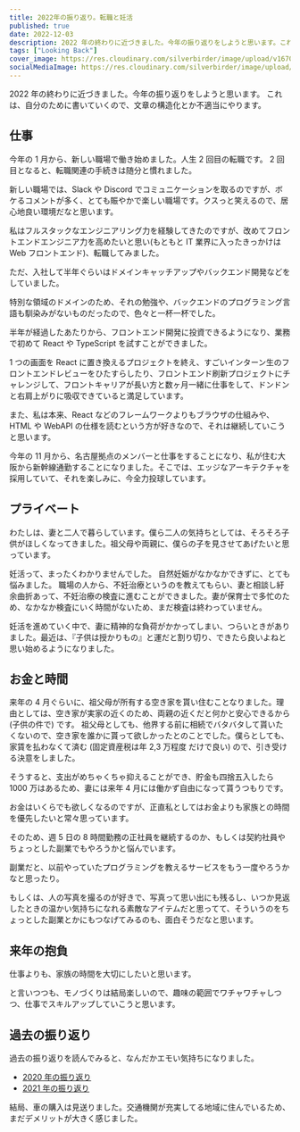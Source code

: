 ```yaml
---
title: 2022年の振り返り。転職と妊活
published: true
date: 2022-12-03
description: 2022 年の終わりに近づきました。今年の振り返りをしようと思います。これは、自分のために書いていくので、文章の構造化とか不適当にやります。
tags: ["Looking Back"]
cover_image: https://res.cloudinary.com/silverbirder/image/upload/v1670041053/silver-birder.github.io/blog/IMG_2127.jpg
socialMediaImage: https://res.cloudinary.com/silverbirder/image/upload/v1670041053/silver-birder.github.io/blog/IMG_2127.jpg
---
```


2022 年の終わりに近づきました。今年の振り返りをしようと思います。
これは、自分のために書いていくので、文章の構造化とか不適当にやります。

## 仕事

今年の 1 月から、新しい職場で働き始めました。人生 2 回目の転職です。
2 回目となると、転職関連の手続きは随分と慣れました。

新しい職場では、Slack や Discord でコミュニケーションを取るのですが、ボケるコメントが多く、とても賑やかで楽しい職場です。クスっと笑えるので、居心地良い環境だなと思います。

私はフルスタックなエンジニアリング力を経験してきたのですが、改めてフロントエンドエンジニア力を高めたいと思い(もともと IT 業界に入ったきっかけは Web フロントエンド)、転職してみました。

ただ、入社して半年ぐらいはドメインキャッチアップやバックエンド開発などをしていました。

特別な領域のドメインのため、それの勉強や、バックエンドのプログラミング言語も馴染みがないものだったので、色々と一杯一杯でした。

半年が経過したあたりから、フロントエンド開発に投資できるようになり、業務で初めて React や TypeScript を試すことができました。

1 つの画面を React に置き換えるプロジェクトを終え、すごいインターン生のフロントエンドレビューをひたすらしたり、フロントエンド刷新プロジェクトにチャレンジして、フロントキャリアが長い方と数ヶ月一緒に仕事をして、ドンドンと右肩上がりに吸収できていると満足しています。

また、私は本来、React などのフレームワークよりもブラウザの仕組みや、HTML や WebAPI の仕様を読むという方が好きなので、それは継続していこうと思います。

今年の 11 月から、名古屋拠点のメンバーと仕事をすることになり、私が住む大阪から新幹線通勤することになりました。そこでは、エッジなアーキテクチャを採用していて、それを楽しみに、今全力投球しています。

## プライベート

わたしは、妻と二人で暮らしています。僕ら二人の気持ちとしては、そろそろ子供がほしくなってきました。祖父母や両親に、僕らの子を見させてあげたいと思っています。

妊活って、まったくわかりませんでした。
自然妊娠がなかなかできずに、とても悩みました。
職場の人から、不妊治療というのを教えてもらい、妻と相談し紆余曲折あって、不妊治療の検査に進むことができました。妻が保育士で多忙のため、なかなか検査にいく時間がないため、まだ検査は終わっていません。

妊活を進めていく中で、妻に精神的な負荷がかかってしまい、つらいときがありました。最近は、『子供は授かりもの』と運だと割り切り、できたら良いよねと思い始めるようになりました。

## お金と時間

来年の 4 月ぐらいに、祖父母が所有する空き家を貰い住むことなりました。理由としては、空き家が実家の近くのため、両親の近くだと何かと安心できるから (子供の件で) です。
祖父母としても、他界する前に相続でバタバタして貰いたくないので、空き家を誰かに貰って欲しかったとのことでした。僕らとしても、家賃を払わなくて済む (固定資産税は年 2,3 万程度 だけで良い) ので、引き受ける決意をしました。

そうすると、支出がめちゃくちゃ抑えることができ、貯金も四捨五入したら 1000 万はあるため、妻には来年 4 月には働かず自由になって貰うつもりです。

お金はいくらでも欲しくなるのですが、正直私としてはお金よりも家族との時間を優先したいと常々思っています。

そのため、週 5 日の 8 時間勤務の正社員を継続するのか、もしくは契約社員やちょっとした副業でもやろうかと悩んでいます。

副業だと、以前やっていたプログラミングを教えるサービスをもう一度やろうかなと思ったり。

もしくは、人の写真を撮るのが好きで、写真って思い出にも残るし、いつか見返したときの温かい気持ちになれる素敵なアイテムだと思ってて、そういうのをちょっとした副業とかにもつなげてみるのも、面白そうだなと思います。

## 来年の抱負

仕事よりも、家族の時間を大切にしたいと思います。

と言いつつも、モノづくりは結局楽しいので、趣味の範囲でワチャワチャしつつ、仕事でスキルアップしていこうと思います。

## 過去の振り返り

過去の振り返りを読んでみると、なんだかエモい気持ちになりました。

- [2020 年の振り返り](https://silverbirder.github.io/blog/contents/2020_furikaeri/)
- [2021 年の振り返り](https://silverbirder.github.io/blog/contents/2021_furikaeri/)

結局、車の購入は見送りました。交通機関が充実してる地域に住んでいるため、まだデメリットが大きく感じました。
